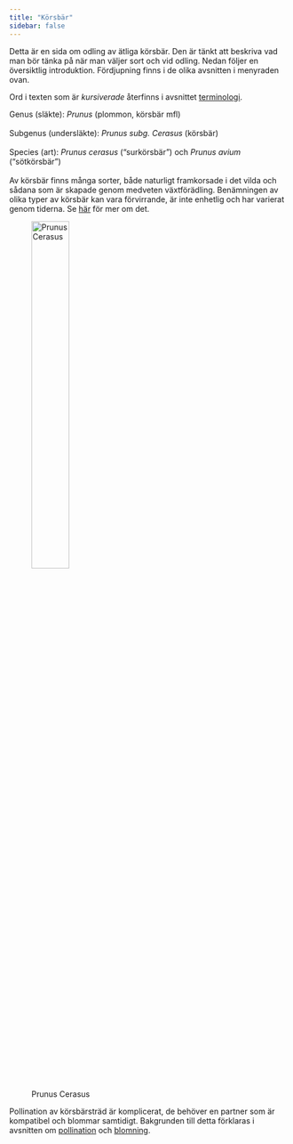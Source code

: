 ```yaml
---
title: "Körsbär"
sidebar: false
---
```


Detta är en sida om odling av ätliga körsbär. Den är tänkt att beskriva vad man bör tänka på när man väljer sort och vid odling. Nedan följer en översiktlig introduktion. Fördjupning finns i de olika avsnitten i menyraden ovan.

Ord i texten som är _kursiverade_ återfinns i avsnittet  [terminologi](terminology.qmd).

::: {layout-ncol=2}

Genus (släkte): _Prunus_ (plommon, körsbär mfl)<br><br>Subgenus (undersläkte): _Prunus subg. Cerasus_ (körsbär)<br><br>Species (art): _Prunus cerasus_ ("surkörsbär") och _Prunus avium_ ("sötkörsbär")<br><br>Av körsbär finns många sorter, både naturligt framkorsade i det vilda och sådana som är skapade genom medveten växtförädling. Benämningen av olika typer av körsbär kan vara förvirrande, är inte enhetlig och har varierat genom tiderna. Se  [här](terminology.qmd) för mer om det.

![Prunus Cerasus](../../../dropbox/images/plants/prunus_cesarus.jpg){width=40%}

:::

Pollination av körsbärsträd är komplicerat, de behöver en partner som är kompatibel och blommar samtidigt. Bakgrunden till detta förklaras i avsnitten om [pollination](pollination_about.qmd) och [blomning](blooming.qmd).
 
<!-- ## Grundstammar -->

